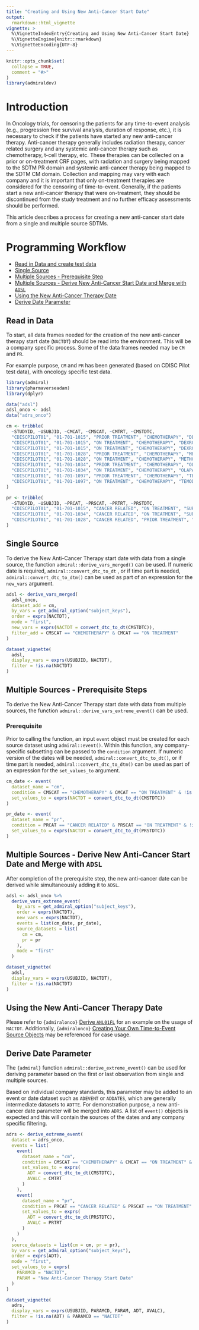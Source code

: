 ```yaml
---
title: "Creating and Using New Anti-Cancer Start Date"
output: 
  rmarkdown::html_vignette
vignette: >
  %\VignetteIndexEntry{Creating and Using New Anti-Cancer Start Date}
  %\VignetteEngine{knitr::rmarkdown}
  %\VignetteEncoding{UTF-8}
---
```


```r
knitr::opts_chunk$set(
  collapse = TRUE,
  comment = "#>"
)
library(admiraldev)
```

# Introduction

In Oncology trials, for censoring the patients for any time-to-event analysis (e.g., progression free survival analysis, duration of response, etc.), it is necessary to check if the patients have started any new anti-cancer therapy. Anti-cancer therapy generally includes radiation therapy, cancer related surgery and any systemic anti-cancer therapy such as chemotherapy, t-cell therapy, etc.
These therapies can be collected on a prior or on-treatment CRF pages, with radiation and surgery being mapped to the SDTM PR domain and systemic anti-cancer therapy being mapped to the SDTM CM domain. Collection and mapping may vary with each company and it is important that only on-treatment therapies are considered for the censoring of time-to-event. Generally, if the patients start a new anti-cancer therapy that were on-treatment, they should be discontinued from the study treatment and no further efficacy assessments should be performed.

This article describes a process for creating a new anti-cancer start date from a single and multiple source SDTMs.

# Programming Workflow

-   [Read in Data and create test data](#readdata)
-   [Single Source](#input)
-   [Multiple Sources - Prerequisite Step](#multiinput)
-   [Multiple Sources - Derive New Anti-Cancer Start Date and Merge with `ADSL`](#nactdt)
-   [Using the New Anti-Cancer Therapy Date](#unactdt)
-   [Derive Date Parameter](#par)

## Read in Data {#readdata}

To start, all data frames needed for the creation of the new anti-cancer therapy start date (`NACTDT`) should be read into the environment. This will be a company specific process. Some of the data frames needed may be `CM` and `PR`.

For example purpose, `CM` and `PR` has been generated (based on CDISC Pilot test data), with oncology specific test data.

```r
library(admiral)
library(pharmaverseadam)
library(dplyr)

data("adsl")
adsl_onco <- adsl
data("adrs_onco")

cm <- tribble(
  ~STUDYID, ~USUBJID, ~CMCAT, ~CMSCAT, ~CMTRT, ~CMSTDTC,
  "CDISCPILOT01", "01-701-1015", "PRIOR TREATMENT", "CHEMOTHERAPY", "DEXRAZOXANE", NA,
  "CDISCPILOT01", "01-701-1015", "ON TREATMENT", "CHEMOTHERAPY", "DEXROZOXANE", "2014-07-02",
  "CDISCPILOT01", "01-701-1015", "ON TREATMENT", "CHEMOTHERAPY", "DEXROZOXANE", "2014-06-19",
  "CDISCPILOT01", "01-701-1028", "PRIOR TREATMENT", "CHEMOTHERAPY", "METHOTREXATE", NA,
  "CDISCPILOT01", "01-701-1028", "ON TREATMENT", "CHEMOTHERAPY", "METHOTREXATE", "2014-01-14",
  "CDISCPILOT01", "01-701-1034", "PRIOR TREATMENT", "CHEMOTHERAPY", "OLAPARIB", NA,
  "CDISCPILOT01", "01-701-1034", "ON TREATMENT", "CHEMOTHERAPY", "OLAPARIB", "2014-12-30",
  "CDISCPILOT01", "01-701-1097", "PRIOR TREATMENT", "CHEMOTHERAPY", "TEMODAL", NA,
  "CDISCPILOT01", "01-701-1097", "ON TREATMENT", "CHEMOTHERAPY", "TEMODAL", "2013-12-31",
)

pr <- tribble(
  ~STUDYID, ~USUBJID, ~PRCAT, ~PRSCAT, ~PRTRT, ~PRSTDTC,
  "CDISCPILOT01", "01-701-1015", "CANCER RELATED", "ON TREATMENT", "SURGERY", "2014-06-18",
  "CDISCPILOT01", "01-701-1034", "CANCER RELATED", "ON TREATMENT", "SURGERY", "2014-12-16",
  "CDISCPILOT01", "01-701-1028", "CANCER RELATED", "PRIOR TREATMENT", "SURGERY", NA,
)
```

## Single Source{#input}

To derive the New Anti-Cancer Therapy start date with data from a single source, the function `admiral::derive_vars_merged()` can be used. If numeric date is required,  `admiral::convert_dtc_to_dt` , or if time part is needed, `admiral::convert_dtc_to_dtm()` can be used as part of an expression for the `new_vars` argument.

```r
adsl <- derive_vars_merged(
  adsl_onco,
  dataset_add = cm,
  by_vars = get_admiral_option("subject_keys"),
  order = exprs(NACTDT),
  mode = "first",
  new_vars = exprs(NACTDT = convert_dtc_to_dt(CMSTDTC)),
  filter_add = CMSCAT == "CHEMOTHERAPY" & CMCAT == "ON TREATMENT"
)
```

```r
dataset_vignette(
  adsl,
  display_vars = exprs(USUBJID, NACTDT),
  filter = !is.na(NACTDT)
)
```

## Multiple Sources - Prerequisite Steps {#multiinput}

To derive the New Anti-Cancer Therapy start date with data from multiple
sources, the function `admiral::derive_vars_extreme_event()` can be used.
 
### Prerequisite 

Prior to calling the function, an input `event` object must be created for each
source dataset using `admiral::event()`. Within this function, any
company-specific subsetting can be passed to the `condition` argument. If
numeric version of the dates will be needed, `admiral::convert_dtc_to_dt()`, or
if time part is needed, `admiral::convert_dtc_to_dtm()` can be used as part of
an expression for the `set_values_to` argument.

```r
cm_date <- event(
  dataset_name = "cm",
  condition = CMSCAT == "CHEMOTHERAPY" & CMCAT == "ON TREATMENT" & !is.na(CMSTDTC),
  set_values_to = exprs(NACTDT = convert_dtc_to_dt(CMSTDTC))
)

pr_date <- event(
  dataset_name = "pr",
  condition = PRCAT == "CANCER RELATED" & PRSCAT == "ON TREATMENT" & !is.na(PRSTDTC),
  set_values_to = exprs(NACTDT = convert_dtc_to_dt(PRSTDTC))
)
```

## Multiple Sources - Derive New Anti-Cancer Start Date and Merge with `ADSL` {#nactdt}

After completion of the prerequisite step, the new anti-cancer date can be derived while simultaneously adding it to `ADSL`.

```r
adsl <- adsl_onco %>%
  derive_vars_extreme_event(
    by_vars = get_admiral_option("subject_keys"),
    order = exprs(NACTDT),
    new_vars = exprs(NACTDT),
    events = list(cm_date, pr_date),
    source_datasets = list(
      cm = cm,
      pr = pr
    ),
    mode = "first"
  )
```

```r
dataset_vignette(
  adsl,
  display_vars = exprs(USUBJID, NACTDT),
  filter = !is.na(NACTDT)
)
```

## Using the New Anti-Cancer Therapy Date {#unactdt}

Please refer to `{admiralonco}` [Derive `ANL01FL`](adrs.html#anl01fl) for an example on the usage of `NACTDT`. Additionally, `{admiralonco}` [Creating Your Own Time-to-Event Source Objects](adtte.html#tteobj) may be referenced for case usage.

## Derive Date Parameter {#par}

The `{admiral}` function `admiral::derive_extreme_event()` can be used for
deriving parameter based on the first or last observation from single and
multiple sources.

Based on individual company standards, this parameter may be added to an event
or date dataset such as `ADEVENT` or `ADDATES`, which are generally intermediate
datasets to `ADTTE`. For demonstration purpose, a new anti-cancer date parameter
will be merged into `ADRS`. A list of `event()` objects is expected and this
will contain the sources of the dates and any company specific filtering.

```r
adrs <- derive_extreme_event(
  dataset = adrs_onco,
  events = list(
    event(
      dataset_name = "cm",
      condition = CMSCAT == "CHEMOTHERAPY" & CMCAT == "ON TREATMENT" & !is.na(CMSTDTC),
      set_values_to = exprs(
        ADT = convert_dtc_to_dt(CMSTDTC),
        AVALC = CMTRT
      )
    ),
    event(
      dataset_name = "pr",
      condition = PRCAT == "CANCER RELATED" & PRSCAT == "ON TREATMENT" & !is.na(PRSTDTC),
      set_values_to = exprs(
        ADT = convert_dtc_to_dt(PRSTDTC),
        AVALC = PRTRT
      )
    )
  ),
  source_datasets = list(cm = cm, pr = pr),
  by_vars = get_admiral_option("subject_keys"),
  order = exprs(ADT),
  mode = "first",
  set_values_to = exprs(
    PARAMCD = "NACTDT",
    PARAM = "New Anti-Cancer Therapy Start Date"
  )
)
```

```r
dataset_vignette(
  adrs,
  display_vars = exprs(USUBJID, PARAMCD, PARAM, ADT, AVALC),
  filter = !is.na(ADT) & PARAMCD == "NACTDT"
)
```

